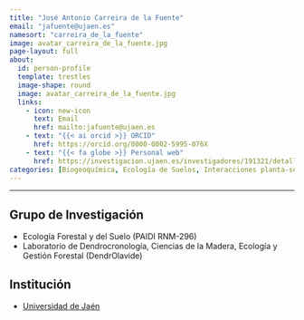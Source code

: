```yaml
---
title: "José Antonio Carreira de la Fuente"
email: "jafuente@ujaen.es"  
namesort: "carreira_de_la_fuente"
image: avatar_carreira_de_la_fuente.jpg
page-layout: full
about: 
  id: person-profile
  template: trestles
  image-shape: round
  image: avatar_carreira_de_la_fuente.jpg
  links:
    - icon: new-icon
      text: Email
      href: mailto:jafuente@ujaen.es
    - text: "{{< ai orcid >}} ORCID"
      href: https://orcid.org/0000-0002-5995-076X
    - text: "{{< fa globe >}} Personal web"
      href: https://investigacion.ujaen.es/investigadores/191321/detalle
categories: [Biogeoquímica, Ecología de Suelos, Interacciones planta-suelo, Dinámica forestal, Dendroecología]
---
```

 
<hr>

:::{#person-profile}

## Grupo de Investigación
- Ecología Forestal y del Suelo (PAIDI RNM-296)
- Laboratorio de Dendrocronología, Ciencias de la Madera, Ecología y Gestión Forestal (DendrOlavide)

## Institución
- [Universidad de Jaén](https://www.ujaen.es/)

:::
